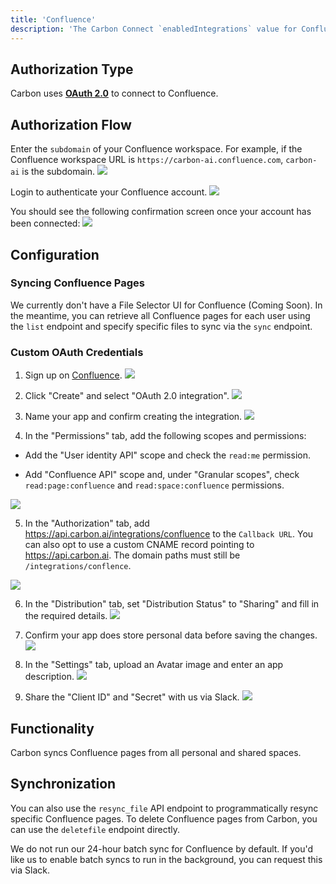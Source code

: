 ```yaml
---
title: 'Confluence'
description: 'The Carbon Connect `enabledIntegrations` value for Confluence is `Confluence`.'
---
```


## Authorization Type

Carbon uses **[OAuth 2.0](https://developer.atlassian.com/server/confluence/confluence-oauth2-provider-api/)** to connect to Confluence.

## Authorization Flow

Enter the `subdomain` of your Confluence workspace. For example, if the Confluence workspace URL is `https://carbon-ai.confluence.com`, `carbon-ai` is the subdomain.
![](https://i.ibb.co/0Byn2Ks/Screen-Shot-2023-11-20-at-2-07-22-PM.png)

Login to authenticate your Confluence account.
![](https://i.ibb.co/TvSKFG6/Screen-Shot-2023-11-20-at-2-22-08-PM.png)

You should see the following confirmation screen once your account has been connected:
![](https://i.ibb.co/bmX1Gk1/Screen-Shot-2023-11-20-at-2-07-11-PM.png)

## Configuration

### Syncing Confluence Pages

We currently don't have a File Selector UI for Confluence (Coming Soon). In the meantime, you can retrieve all Confluence pages for each user using the `list` endpoint and specify specific files to sync via the `sync` endpoint.

### Custom OAuth Credentials

1. Sign up on [Confluence](https://developer.atlassian.com/console/myapps/).
![](https://i.ibb.co/ZMYnyCm/Screen-Shot-2023-11-20-at-12-36-43-PM.png)

2. Click "Create" and select "OAuth 2.0 integration".
![](https://i.ibb.co/BrQ1ht0/Screen-Shot-2023-11-20-at-10-51-21-AM.png)

3. Name your app and confirm creating the integration.
![](https://i.ibb.co/8KtGvnm/Screen-Shot-2023-11-20-at-10-51-34-AM.png)

4. In the "Permissions" tab, add the following scopes and permissions:

- Add the "User identity API" scope and check the `read:me` permission.

- Add "Confluence API" scope and, under "Granular scopes", check `read:page:confluence` and `read:space:confluence` permissions.

![](https://i.ibb.co/MfWt5qW/Screen-Shot-2023-11-20-at-12-39-30-PM.png)

5. In the "Authorization" tab, add https://api.carbon.ai/integrations/confluence to the `Callback URL`. You can also opt to use a custom CNAME record pointing to https://api.carbon.ai. The domain paths must still be `/integrations/conflence`.

![](https://i.ibb.co/N2ZYmbX/Screen-Shot-2023-11-20-at-10-54-17-AM.png)

6. In the "Distribution" tab, set "Distribution Status" to "Sharing" and fill in the required details.
![](https://i.ibb.co/tbcrr69/Screen-Shot-2023-11-20-at-11-55-57-AM.png)

7. Confirm your app does store personal data before saving the changes.
![](https://i.ibb.co/8j1Yx3G/Screen-Shot-2023-11-20-at-11-56-15-AM.png)

8. In the "Settings" tab, upload an Avatar image and enter an app description.
![](https://i.ibb.co/JxT6x1b/Screen-Shot-2023-11-20-at-12-03-02-PM.png)

9. Share the "Client ID" and "Secret" with us via Slack.
![](https://i.ibb.co/b70nnM9/Screen-Shot-2023-11-20-at-12-54-42-PM.png)

## Functionality

Carbon syncs Confluence pages from all personal and shared spaces.

## Synchronization

You can also use the `resync_file` API endpoint to programmatically resync specific Confluence pages. To delete Confluence pages from Carbon, you can use the `deletefile` endpoint directly.

We do not run our 24-hour batch sync for Confluence by default. If you'd like us to enable batch syncs to run in the background, you can request this via Slack.